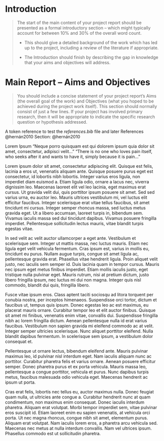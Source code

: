# Introduction

> The start of the main content of your project report should be presented as a formal introductory section – which might typically account for between 10% and 30% of the overall word count.
>
> -   This should give a detailed background of the work which has led up to the project, including a review of the literature if appropriate.
>
> -   The Introduction should finish by describing the gap in knowledge that your aims and objectives will address.

# Main Report – Aims and Objectives

> You should include a concise statement of your project report’s Aims (the overall goal of the work) and Objectives (what you hoped to be achieved during the project work itself). This section should normally consist of just a few lines. If your project has involved primary research, then it will be appropriate to indicate the specific research question or hypothesis addressed.

A token reference to test the *references.bib* file and later References @hernán2010 Section: @hernán2010

Lorem Ipsum
"Neque porro quisquam est qui dolorem ipsum quia dolor sit amet, consectetur, adipisci velit..."
"There is no one who loves pain itself, who seeks after it and wants to have it, simply because it is pain..."

Lorem ipsum dolor sit amet, consectetur adipiscing elit. Quisque est felis, lacinia a eros ut, venenatis aliquam ante. Quisque posuere purus eget est consectetur, id lobortis nibh lobortis. Integer varius eros ligula, non imperdiet diam euismod a. Etiam ligula odio, ornare a lacus nec, viverra dignissim leo. Maecenas laoreet elit vel leo lacinia, eget maximus erat cursus. Ut gravida velit dui, quis porttitor ipsum posuere sit amet. Sed sed varius urna, eu auctor leo. Mauris ultrices vestibulum mi, vel luctus elit efficitur faucibus. Integer scelerisque erat vitae tellus faucibus, sit amet tincidunt mi cursus. Integer semper rhoncus massa, sed luctus metus gravida eget. Ut a libero accumsan, laoreet turpis in, bibendum sem. Vivamus iaculis massa sed dui tincidunt dapibus. Vivamus posuere fringilla imperdiet. Pellentesque sollicitudin lectus mauris, vitae blandit turpis egestas vitae.

In sed velit ac velit auctor ullamcorper a eget ante. Vestibulum et scelerisque sem. Integer ut mattis massa, nec luctus mauris. Etiam nec ligula eget velit vehicula fermentum. Cras ipsum est, varius in mollis eu, tincidunt eu purus. Nullam augue turpis, congue sit amet ligula ac, pellentesque gravida erat. Phasellus vitae hendrerit ligula. Proin aliquet velit justo, nec iaculis sem semper id. Duis lacinia quam in tempor cursus. Mauris nec ipsum eget metus finibus imperdiet. Etiam mollis iaculis justo, eget tristique nulla pulvinar eget. Mauris rutrum, nisi at pretium dictum, justo libero fringilla ipsum, nec luctus mi dui non magna. Integer quis nisl commodo, blandit dui quis, fringilla libero.

Fusce vitae ipsum eros. Class aptent taciti sociosqu ad litora torquent per conubia nostra, per inceptos himenaeos. Suspendisse orci tortor, dictum et faucibus ut, tempus quis ipsum. Donec egestas leo ac est maximus, eu placerat mauris ornare. Curabitur tempor leo et elit auctor finibus. Quisque sit amet mi finibus, venenatis enim vitae, convallis dui. Suspendisse fringilla nibh ac lorem fringilla dictum. Aenean pellentesque nulla id erat varius faucibus. Vestibulum non sapien gravida mi eleifend commodo ac at velit. Integer semper ultricies scelerisque. Nunc aliquet porttitor eleifend. Nulla blandit dapibus fermentum. In scelerisque sem ipsum, a vestibulum dolor consequat et.

Pellentesque ut ornare lectus, bibendum eleifend ante. Mauris pulvinar maximus leo, id pulvinar nisl interdum eget. Nam iaculis aliquam nunc ac porttitor. Curabitur pharetra felis et varius ornare. Aenean posuere efficitur semper. Donec pharetra purus et ex porta vehicula. Mauris massa leo, pellentesque a congue porttitor, vehicula et purus. Nunc dapibus turpis metus, faucibus malesuada odio vehicula eget. Maecenas hendrerit ac ipsum ut porta.

Cras erat felis, lobortis nec tellus eu, auctor maximus nulla. Donec feugiat quam nulla, ut ultricies ante congue a. Curabitur hendrerit nunc at quam condimentum, non maximus enim consequat. Donec iaculis interdum pharetra. Aliquam erat volutpat. Morbi tempor imperdiet sem, vitae pulvinar eros suscipit id. Etiam laoreet enim eu sapien venenatis, at vehicula orci porta. Ut nec magna rhoncus, congue nibh sit amet, elementum purus. Aliquam erat volutpat. Nam iaculis lorem eros, a pharetra arcu vehicula sed. Maecenas nec metus at nulla interdum convallis. Nam vel ultrices ipsum. Phasellus commodo est ut sollicitudin pharetra. 
